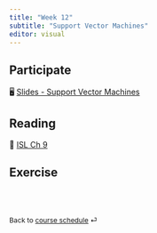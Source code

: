 ```yaml
---
title: "Week 12"
subtitle: "Support Vector Machines"
editor: visual
---
```


::: callout-important
:::

## Participate

🖥️ [Slides - Support Vector Machines](/slides/13-svm.html)

## Reading

📖 [ISL Ch 9](https://www.statlearning.com/)

## Exercise

<!-- 📋 [Lab-22 K Nearest Neighbors](/exercise/lab22-knn.html) -->

<br><br>

::: {style="font-size: 0.875em;"}
Back to [course schedule](/ "Course schedule") ⏎
:::
